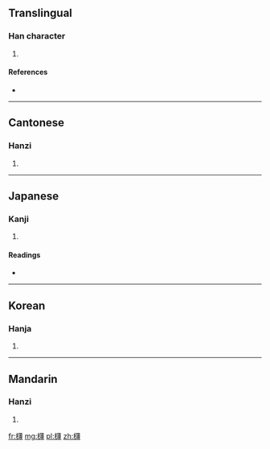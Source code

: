 ==Translingual==

===Han character===
{{Han char|rn=75|rad=木|as=17|sn=21|four=4494<sub>2</sub>|canj=木廿水戈 (DTEI)}}

# {{defn|Han|sort=木17}}

====References====
* {{Han ref|kx=0562.330|dkj=15902|dj=0951.120|hdz=21319.050|uh=6B02|ud=27394|bh=F5CE|bd=62926}}

----

==Cantonese==

===Hanzi===
{{yue-hanzi|jyut=|y=bok6}}

# {{defn|lang=yue|sort=木17}}

----

==Japanese==

===Kanji===
{{ja-kanji|grade=|rs=木17}}

# {{defn|lang=ja|sort=木17}}

====Readings====
* {{ja-readings|on=[[はく]] (haku), [[ばく]] (baku), [[へき]] (heki), [[びゃく]] (byaku)|kun=[[はしら]] (hashira)}}

----

==Korean==

===Hanja===
{{ko-hanja|hangeul=박|eumhun=|rv=bak|mr=pak|y=pak}}

# {{defn|lang=ko|sort=木17}}

----

==Mandarin==

===Hanzi===
{{cmn-hanzi|pin=[[bó]] ([[bo2]])|wg=po<sup>2</sup>}}

# {{defn|lang=cmn|sort=木17}}

[[fr:欂]]
[[mg:欂]]
[[pl:欂]]
[[zh:欂]]